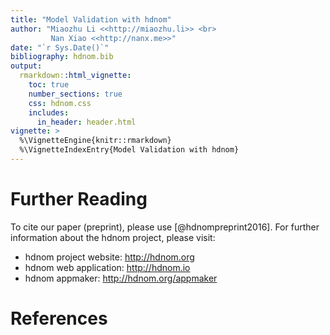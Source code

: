 ```yaml
---
title: "Model Validation with hdnom"
author: "Miaozhu Li <<http://miaozhu.li>> <br>
         Nan Xiao <<http://nanx.me>>"
date: "`r Sys.Date()`"
bibliography: hdnom.bib
output:
  rmarkdown::html_vignette:
    toc: true
    number_sections: true
    css: hdnom.css
    includes:
      in_header: header.html
vignette: >
  %\VignetteEngine{knitr::rmarkdown}
  %\VignetteIndexEntry{Model Validation with hdnom}
---
```


# Further Reading

To cite our paper (preprint), please use [@hdnompreprint2016].
For further information about the hdnom project,
please visit:

- hdnom project website: [http://hdnom.org](http://hdnom.org)
- hdnom web application: [http://hdnom.io](http://hdnom.io)
- hdnom appmaker: [http://hdnom.org/appmaker](http://hdnom.org/appmaker)

# References
